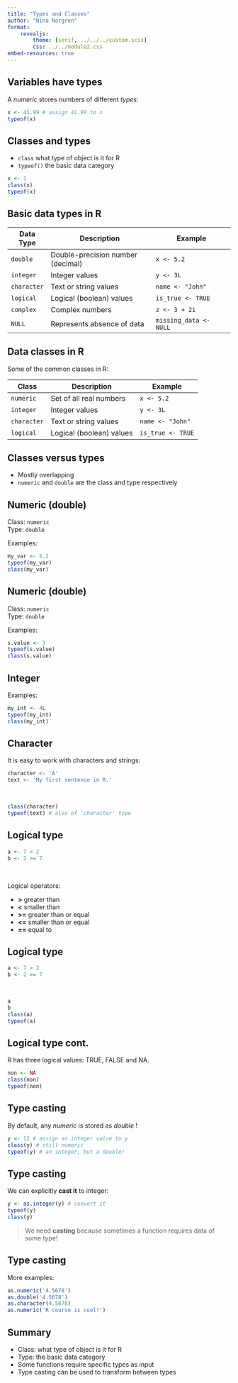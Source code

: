 ```yaml
---
title: "Types and Classes"
author: "Nina Norgren"
format: 
    revealjs:
        theme: [serif, ../../../custom.scss]
        css: ../../module2.css
embed-resources: true
---
```


## Variables have types

A *numeric* stores numbers of different *types*:

```r
x <- 41.99 # assign 41.99 to x
typeof(x)
```

## Classes and  types

- `class` what type of object is it for R
- `typeof()` the basic data category


```r
x <- 1
class(x)
typeof(x)
```

## Basic data types in R

| Data Type| Description                       | Example                  |
|----------|-----------------------------------|--------------------------|
| `double` | Double-precision number (decimal) | `x <- 5.2`               |
| `integer`| Integer values                    | `y <- 3L`                |
| `character`| Text or string values           | `name <- "John"`         |
| `logical`| Logical (boolean) values          | `is_true <- TRUE`        |
| `complex`| Complex numbers                   | `z <- 3 + 2i`            |
| `NULL`   | Represents absence of data        | `missing_data <- NULL`   |


## Data classes in R

Some of the common classes in R:

| Class       | Description              | Example           |
|-------------|--------------------------|-------------------|
| `numeric`   | Set of all real numbers  | `x <- 5.2`        |
| `integer`   | Integer values           | `y <- 3L`         |
| `character` | Text or string values    | `name <- "John"`  |
| `logical`   | Logical (boolean) values | `is_true <- TRUE` |

## Classes versus types

- Mostly overlapping
- `numeric` and `double` are the class and type respectively

## Numeric (double)

Class: `numeric`  
Type: `double`

Examples:  
```r
my_var <- 5.2
typeof(my_var)
class(my_var)
```

## Numeric (double)

Class: `numeric`  
Type: `double`

Examples:  
```r
s.value <- 3
typeof(s.value)
class(s.value)
```

## Integer

Examples:
```r
my_int <- 4L
typeof(my_int)
class(my_int)
```

## Character

It is easy to work with characters and strings:

```r
character <- 'A'
text <- 'My first sentence in R.'
```
<br>
```r
class(character)
typeof(text) # also of 'character' type
```

## Logical type

```r
a <- 7 > 2
b <- 2 >= 7
```
<br>

Logical operators:  

- **>** greater than
- **<** smaller than
- **>=** greater than or equal
- **<=** smaller than or equal
- **==** equal to

## Logical type

```r
a <- 7 > 2
b <- 2 >= 7
```
<br>
```r
a
b
class(a)
typeof(a)
```

## Logical type cont.
R has three logical values: TRUE, FALSE and NA.

```r
non <- NA
class(non)
typeof(non)
```

## Type casting

By default, any *numeric* is stored as *double* !

```r
y <- 12 # assign an integer value to y
class(y) # still numeric
typeof(y) # an integer, but a double!
```

## Type casting

We can explicitly **cast it** to integer:

```r
y <- as.integer(y) # convert it
typeof(y)
class(y)
```

> We need **casting** because sometimes a function requires data of some type!

## Type casting

More examples:

```r
as.numeric('4.5678')
as.double('4.5678')
as.character(4.5678)
as.numeric('R course is cool!')
```

## Summary

- Class: what type of object is it for R
- Type: the basic data category
- Some functions require specific types as input
- Type casting can be used to transform between types